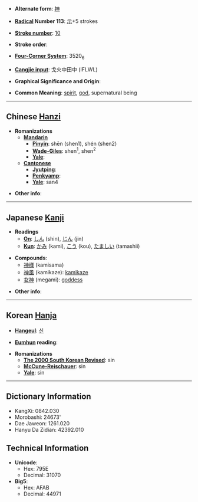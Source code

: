 * '''Alternate form''': [[神]]

* '''[[Wiktionary:Chinese radical index| Radical]] Number 113''': [[Wiktionary:Chinese radical index 示|示]]+5 strokes

* '''[[Wiktionary:Chinese total strokes index|Stroke number]]''': [[Wiktionary:Chinese total strokes index 10|10]]

* '''Stroke order''': 

* '''[[Wiktionary:Chinese four corner index|Four-Corner System]]''': 3520<sub>6</sub>

* '''[[Wiktionary:Chinese Cangjie index|Cangjie input]]''': 戈火中田中 (IFLWL)

* '''Graphical Significance and Origin''': 

* '''Common Meaning''': [[spirit]], [[god]], supernatural being

----

== Chinese [[Hanzi]] ==

* '''Romanizations'''
** '''[[Mandarin]]'''
*** '''[[Pinyin]]''': shēn (shen1), shén (shen2)
*** '''[[Wade-Giles]]''': shen<sup>1</sup>, shen<sup>2</sup>
*** '''[[Yale]]''': 
** '''[[Cantonese]]'''
*** '''[[Jyutping]]''':
*** '''[[Penkyamp]]''': 
*** '''[[Yale]]''': san4

* '''Other info''': 

----

== Japanese [[Kanji]] ==

* '''Readings'''
** '''[[On]]''': [[しん]] (shin), [[じん]] (jin)
** '''[[Kun]]''': [[かみ]] (kami), [[こう]] (kou), [[たましい]] (tamashii)

* '''Compounds''':
**[[神様]] (kamisama)
**[[神風]] (kamikaze): [[kamikaze]]
**[[女神]] (megami): [[goddess]]

* '''Other info''':  

----

== Korean [[Hanja]] ==

* '''[[Hangeul]]''': [[신]]

* '''[[Eumhun]] reading''': 

* '''Romanizations'''
** '''[[The 2000 South Korean Revised Romanization|The 2000 South Korean Revised]]''': sin
** '''[[McCune-Reischauer]]''': sin
** '''[[Yale]]''': sin

----

== Dictionary Information ==

* KangXi: 0842.030
* Morobashi: 24673'
* Dae Jaweon: 1261.020
* Hanyu Da Zidian: 42392.010

== Technical Information ==

* '''Unicode''':
** Hex: 795E
** Decimal: 31070
* '''Big5''':
** Hex: AFAB
** Decimal: 44971
